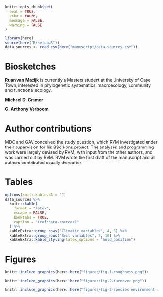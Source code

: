 <!--After-body content (Biosketches, Author contributions, Tables, Figures)-->

```r
knitr::opts_chunk$set(
  eval = TRUE,
  echo = FALSE,
  message = FALSE,
  warning = FALSE
)
```

```r
library(here)
source(here("R/setup.R"))
data_sources <- read_csv(here("manuscript/data-sources.csv"))
```

\normalsize \break

# Biosketches {-}

**Ruan van Mazijk** is currently a Masters student at the University of Cape Town, interested in phylogenetic systematics, macroecology, community and functional ecology.

**Michael D. Cramer** <!--TODO-->

**G. Anthony Verboom** <!--TODO-->

# Author contributions {-}

MDC and GAV conceived the study question, which RVM investigated under their supervision for his BSc Hons project. The analyses and programming work were largely devised by RVM, with input from the other authors, and was carried out by RVM. RVM wrote the first draft of the manuscript and all authors contributed equally thereafter.

<!--[CRediT](https://casrai.org/credit/) breakdown: GAV and MDC conceptualised the study and methodology, and supervised RVM in carrying out the work as part of his BSc Hons project. RVM curated the data, developed and performed the analyses, implemented in R, and produced the figures documenting the results. RVM wrote the original manuscript, and GAV and MDC reviewed and edited subsequent drafts with RVM.-->

\break

# Tables {-}

```r
options(knitr.kable.NA = "")
data_sources %>%
  knitr::kable(
    format = "latex",
    escape = FALSE,
    booktabs = TRUE,
    caption = "(ref:data-sources)"
  ) %>%
  kableExtra::group_rows("Climatic variables", 4, 6) %>%
  kableExtra::group_rows("Soil variables", 7, 10) %>%
  kableExtra::kable_styling(latex_options = "hold_position")
```

\break

# Figures {-}

```r
knitr::include_graphics(here::here("figures/fig-1-roughness.png"))
```

```r
knitr::include_graphics(here::here("figures/fig-2-turnover.png"))
```

```r
knitr::include_graphics(here::here("figures/fig-3-species-environment-relationships.png"))
```
